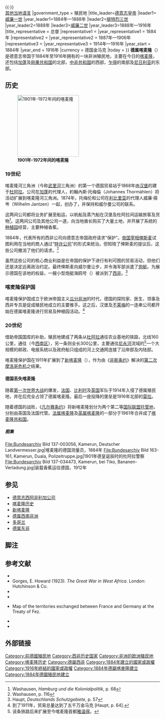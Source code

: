 {{Infobox Former Country
|conventional_long_name = 德属喀麦隆
|native_name = ''Kamerun''
|common_name = 喀麦隆
|continent = 非洲
|country = 喀麦隆
|status = 殖民地
|empire  = 德意志帝国
|p1 = {{le|巴暮姆王國|Kingdom of Bamum}}
|p2 = {{le|曼達拉王國|Mandara Kingdom}}
|p3 = {{le|科托科王國|Kotoko kingdom}}
|p4 = 法屬赤道非洲
|flag_p4 = Flag of France.svg
|s1 = 英属喀麦隆
|flag_s1 =Flag of British Cameroon.svg
|s2 = 法属喀麦隆
|flag_s2 = Flag of France.svg
|s3 = 法属赤道非洲
|flag_s3 = Flag of France.svg
|image_flag  = Flag of Deutsch-Kamerun.svg
|flag = |flag_type = 
|image_coat = Proposed Coat of Arms Kamerun 1914.svg
|symbol = 德属殖民地徽章
|national_motto = |national_anthem = 
|image_map = Colonial Africa 1913 Kamerun map.svg
|image_map_caption = 德国在非洲的殖民地（绿）<br>德属喀麦隆（深绿）
|capital = [[杜阿拉|杜阿拉]]（1884年—1916年）<br>[[布埃亚|布埃亚]]（1910年—1916年）
|common_languages = [[德语|德语]] <small>（官方语言）</small><br/>{{le|巴萨语|Basaa language}}{{·}}{{le|贝蒂语|Beti language}}{{·}}{{le|杜阿拉语|Duala language}}<br/>[[喀麦隆语言|其他当地语言]]
|government_type = 殖民地
|title_leader=[[德意志皇帝|德意志皇帝]]
|leader1=[[威廉一世_(德国)|威廉一世]]
|year_leader1=1884年—1888年
|leader2=[[腓特烈三世_(普鲁士)|腓特烈三世]]
|year_leader2=1888年
|leader3=[[威廉二世_(德国)|威廉二世]]
|year_leader3=1888年—1916年
|title_representative = 总督
|representative1 = {{le|古斯塔夫·纳赫蒂加尔|Gustav Nachtigal}}
|year_representative1 = 1884年
|representative2 = {{le|耶斯科·冯·普特卡默|Jesko von Puttkamer}}
|year_representative2 = 1887年—1906年
|representative3 = {{le|卡尔·埃贝迈尔|Karl Ebermaier}}
|year_representative3 = 1914年—1916年
|year_start = 1884年
|year_end = 1916年
|currency = 德国金马克
|today = {{nowrap|{{flagcountry|Cameroon}}<br>{{flagcountry|Central African Republic}}<br>{{flagcountry|Chad}}<br>{{flagcountry|Gabon}}<br>{{flagcountry|Nigeria}}<br>{{flagcountry|Republic of the Congo}}}}
}}
'''德属喀麦隆'''（{{lang-de|'''Kamerun'''}}）是德意志帝国于1884年至1916年拥有的一块非洲殖民地，主要在今日的[[喀麦隆|喀麦隆]]，还包括[[加蓬|加蓬]]及[[刚果共和国|刚果共和国]]的北部，[[中非共和国|中非共和国]]的西部，[[乍得|乍得]]的南部及[[尼日利亚|尼日利亚]]的东部。

==历史==
[[File:Cameroon boundary changes.PNG|200px|thumb|left|'''1901年-1972年间的喀麦隆'''
{{legend|darkorange|德属喀麦隆}}
{{legend|red|[[英属喀麦隆|英属喀麦隆]]}}
{{legend|blue|[[法属喀麦隆|法属喀麦隆]]}}
{{legend|green|[[喀麦隆|喀麦隆]]共和国}}
]]
===19世纪===
喀麦隆河三角洲（今称[[武里河|武里河]]三角洲）的第一个德国贸易站于1868年由[[汉堡|汉堡]]的{{le|威尔曼贸易公司|Woermann-Linie}}建于[[杜阿拉|杜阿拉]]。公司在[[加蓬|加蓬]]的代理人，約翰內斯·托梅倫（Johannes Thormählen）将活动扩展到喀麦隆河三角洲。1874年，托梅伦和公司在[[利比里亚|利比里亚]]的代理人威廉·揚岑（Wilhelm Jantzen）一起，创办了{{le|扬岑-托梅伦公司|Jantzen & Thormählen}}，并保持和威尔曼公司的联系。

这两间公司都将业务扩展至船运，以帆船及蒸汽船在汉堡及杜阿拉间运输旅客及货物<ref>Washausen, ''Hamburg und die Kolonialpolitik'', p. 68</ref>。这两间公司及其他公司一道，向当地酋长购买了大量土地，并开展了系统的[[种植园|种植园]]经营，主要种植香蕉。

1884年，{{le|阿道夫·威爾曼|Adolph Woermann}}代表所有的西非公司向德意志帝国政府请求“保护”。[[德国总理|帝国宰相]][[俾斯麦|俾斯麦]]试图利用在当地的商人通过“[[特许公司|特许公司]]”的形式来统治。但知晓了俾斯麦的提议后，这些公司撤消了他们的请求。<ref>Washausen, p. 116</ref>

虽然这些公司的核心商业利益是在帝国的保护下进行有利可图的贸易活动，但他们还是决定远离政治约定。最终俾斯麦向威尔曼让步，并令海军部派遣了[[炮艇|炮艇]]。为展示德国在该地的权益，一艘小型炮艇海鸥号（{{lang|de|SMS ''Möwe''}}）被派到了[[西非|西非]]。<ref>Haupt, ''Deutschlands Schutzgebiete'', p. 57</ref>

===喀麦隆保护国===
喀麦隆保护国成立于欧洲帝国主义[[瓜分非洲|瓜分非洲]]的时代，德国的探险家、医生、领事及西非专员{{le|古斯塔夫·纳赫提噶尔|Gustav Nachtigal}}是促成殖民地成立的主要推手。这之后，汉堡及[[不莱梅|不莱梅]]的一连串公司都开始在德属喀麦隆进行贸易及种植园活动。<ref>到了1911年，贸易总量达到了五千万金马克 [Haupt, p. 64].</ref>

===20世纪===
借助帝国国库的补助，殖民地建成了两条从[[杜阿拉|杜阿拉]]通往农业基地的铁路，北线160公里，通往{{le|马能古巴山脉|Manenguba}}（今[[西南区_(喀麦隆)|西南区]]），另一条则全长300公里，主要通往[[尼永河|尼永河]]流域的{{le|马卡克|Makak}}<ref>该条铁路后来扩展至今喀麦隆首都[[雅温得|雅温得]]。</ref>一个大规模的邮政、电报系统以及政府船只组成的河上交通网连接了沿岸部及内陆部。

喀麦隆保护国在1911年扩展到了[[新喀麦隆|新喀麦隆]]（{{lang|de|Neukamerun}}），作为由《[[非斯条约|非斯条约]]》解决的[[第二次摩洛哥危机|第二次摩洛哥危机]]之结果。

====德国丢失喀麦隆====
随着[[第一次世界大战|第一次世界大战]]的爆发，[[法国|法国]]、[[比利时|比利时]]及[[英国|英国]]军队于1914年入侵了德属殖民地，并在{{le|喀麦隆战役|Kamerun Campaign}}后完全占领了德属喀麦隆。最后一座投降的堡垒是1916年北部的[[莫拉_(喀麦隆)|莫拉]]。

随着德国的战败，《[[凡尔赛条约|凡尔赛条约]]》将新喀麦隆划分为两个第二等[[国际联盟托管地|国际联盟托管地]]，分别由英国及法国代管。[[法属喀麦隆|法属喀麦隆]]及[[英属喀麦隆|英属喀麦隆]]的一部分于1961年合并成了[[喀麦隆共和国|喀麦隆共和国]]。

=====图集=====
<gallery widths="200px" heights="160px">
File:Bundesarchiv Bild 137-003056, Kamerun, Deutscher Landvermesser.jpg|喀麦隆的德国测量员，1884年
File:Bundesarchiv Bild 163-161, Kamerun, Duala, Polizeitruppe.jpg|1901年德皇诞辰时的杜阿拉警察
File:Bundesarchiv Bild 137-034473, Kamerun, bei Tiko, Bananen-Verladung.jpg|装载香蕉运往德国，1912年
</gallery>

==参见==
*[[德意志西阿非利加公司|德意志西阿非利加公司]]
*[[喀麦隆历史|喀麦隆历史]]
*[[新喀麦隆|新喀麦隆]]
*[[德属西南非洲|德属西南非洲]]
*[[多哥兰|多哥兰]]
*[[德属东非|德属东非]]

==脚注==
{{reflist}}

==参考文献==
* {{cite book |last=DeLancey |first=Mark W. |title=Historical Dictionary of the Republic of Cameroon |edition= 3rd |author2=DeLancey, Mark D. |year=2000 |publisher=The Scarecrow Press |location=Lanham, Maryland |isbn=0-8108-3775-7 |oclc=43324271}}
* Gorges, E. Howard (1923). ''The Great War in West Africa''. London: Hutchinson & Co. 
*{{cite book |last=Haupt |first=Werner |title=Deutschlands Schutzgebiete in Übersee 1884–1918 |trans_title=Germany’s Overseas Protectorates 1884–1918 |year=1984 |publisher=Podzun-Pallas Verlag |location=Friedberg |isbn=3-7909-0204-7 }}
* {{cite book |last=Hoffmann |first=Florian |title=Okkupation und Militärverwaltung in Kamerun. Etablierung und Institutionalisierung des kolonialen Gewaltmonopols |year=2007 |publisher=Cuvillier Verlag |location=Göttingen |isbn=9783867274722 |url=https://books.google.com/books/about/Okkupation_und_Milit%C3%A4rverwaltung_in_Kam.html?id=AvzUfGua-7MC&redir_esc=y |access-date=2017-03-20 |archive-date=2016-08-16 |archive-url=https://web.archive.org/web/20160816115622/https://books.google.com/books/about/Okkupation_und_Milit%C3%A4rverwaltung_in_Kam.html?id=AvzUfGua-7MC&redir_esc=y |dead-url=no }}
* {{cite web |url=http://unimaps.com/cameroon1914/index.html |title=German Cameroons 1914 |archive-url=https://web.archive.org/web/20130404232106/http://unimaps.com/cameroon1914/index.html |archive-date=4 April 2013 |year=2004 |publisher=UniMaps}} Map of the territories exchanged between France and Germany at the Treaty of Fez.
*{{cite book |last=Schaper |first=Ulrike |title=Koloniale Verhandlungen. Gerichtsbarkeit, Verwaltung und Herrschaft in Kamerun 1884-1916 |year=2012 |publisher=Campus Verlag |location=Frankfurt am Main 2012 |isbn=3-593-39639-4}}
* {{cite book |last=Washausen |first=Helmut |title=Hamburg und die Kolonialpolitik des Deutschen Reiches 1880 bis 1890. |trans_title=Hamburg and Colonial Politics of the German Empire |year=1968 |publisher=Hans Christians Verlag |location=Hamburg |oclc=186017338 }}

== 外部链接 ==
{{Commons category|German colony of Cameroon}}

{{前德国殖民地}}

{{Authority control}}
[[Category:前德國殖民地|Category:前德國殖民地]]
[[Category:西非历史国家|Category:西非历史国家]]
[[Category:非洲的欧洲殖民地|Category:非洲的欧洲殖民地]]
[[Category:喀麦隆历史|Category:喀麦隆历史]]
[[Category:德屬西非|Category:德屬西非]]
[[Category:1884年建立的國家或政權|Category:1884年建立的國家或政權]]
[[Category:1916年終結的國家或政權|Category:1916年終結的國家或政權]]
[[Category:1884年德屬喀麥隆建立|Category:1884年德屬喀麥隆建立]]
[[Category:1884年德國殖民地建立|Category:1884年德國殖民地建立]]